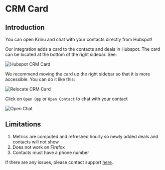
# CRM Card

## Introduction 

You can open Krinu and chat with your contacts directly from Hubspot! 

Our integration adds a card to the contacts and deals in Hubspot. The card can be located at the bottom of the right sidebar. See:

![Hubspot CRM Card](../../public/screenshots/crmcard-1.png)

We recommend moving the card up the right sidebar so that it is more accessible. You can do it like this: 

<Image src="/screenshots/crmcard-2.gif" alt="Relocate CRM Card" width={600} height={497}/>

Click on `Open Opp` or `Open Contact` to chat with your contact

<Image src="/screenshots/crmcard-3.gif" alt="Open Chat" width={600} height={338}/>

## Limitations

1. Metrics are computed and refreshed hourly so newly added deals and contacts will not show
2. Does not work on Firefox
3. Contacts must have a phone number

If there are any issues, please contact support [here](/).
